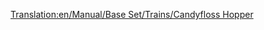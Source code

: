 [[Translation:en/Manual/Base Set/Trains/Candyfloss Hopper]]
{{es/Manual/Base Set/Trains/Vagones|Imagen=[[File:en/Manual/Base Set/Trains/Candyflosshopper.png]]
|Nombre=Vagoneta de Algodón de azúcar
|PrecioNormal=2.084 € (1.042 £)
|PesoNormal=20 / 50 t
|CapacidadNormal=30 t de algodón de azúcar
|PrecioMono="
|PesoMono=20 / 55 t
|CapacidadMono=35 t de algodón de azúcar
|PrecioMag="
|PesoMag=20 / 57 t
|CapacidadMag=37 t de algodón de azúcar
|Descripción=La '''vagoneta de algodón de azúcar''' es necesaria para transportar [[es/Algodón de azúcar|algodón de azúcar]] desde el [[es/Bosque de algodón de azúcar|bosque de algodón de azúcar]] hasta la [[es/Manual/Base Set/Industries/Fábrica de dulces|fábrica de dulces]] en el clima [[es/Manual/Clima#fantasia|fantasía]].
}}